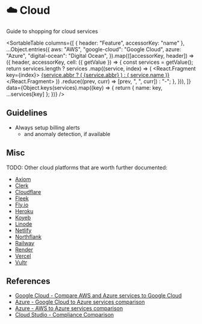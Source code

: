 
# ☁️ Cloud

Guide to shopping for cloud services

<SortableTable
  columns={[
    { header: "Feature", accessorKey: "name" },
    ...Object.entries({
      aws: "AWS",
      "google-cloud": "Google Cloud",
      azure: "Azure",
      "digital-ocean": "Digital Ocean",
    }).map(([accessorKey, header]) => ({
      header,
      accessorKey,
      cell: ({ getValue }) => {
        const services = getValue();
        return services.length
          ? services
              .map((service, index) => (
                <React.Fragment key={index}>
                  <a
                    href={service.url}
                    target="blank"
                    rel="noreferrer noopener"
                  >
                    {service.abbr ? (
                      <abbr title={service.name}>{service.abbr}</abbr>
                    ) : (
                      service.name
                    )}
                  </a>
                </React.Fragment>
              ))
              .reduce((prev, curr) => [prev, ", ", curr])
          : "-";
      },
    })),
  ]}
  data={Object.keys(services).map((key) => {
    return { name: key, ...services[key] };
  })}
/>

## Guidelines

- Always setup billing alerts
  - and anomaly detection, if available

## Misc

TODO: Other cloud platforms that are worth further documented:

- [Axiom](https://axiom.co/)
- [Clerk](https://clerk.com/)
- [Cloudflare](https://www.cloudflare.com)
- [Fleek](https://fleek.co)
- [Fly.io](https://fly.io)
- [Heroku](https://www.heroku.com)
- [Koyeb](https://www.koyeb.com)
- [Linode](https://www.linode.com)
- [Netlify](https://www.netlify.com)
- [Northflank](https://northflank.com)
- [Railway](https://railway.app)
- [Render](https://render.com)
- [Vercel](https://vercel.com)
- [Vultr](https://www.vultr.com)

## References

- [Google Cloud - Compare AWS and Azure services to Google Cloud](https://cloud.google.com/docs/get-started/aws-azure-gcp-service-comparison)
- [Azure - Google Cloud to Azure services comparison](https://learn.microsoft.com/en-us/azure/architecture/gcp-professional/services)
- [Azure - AWS to Azure services comparison](https://learn.microsoft.com/en-us/azure/architecture/aws-professional/services)
- [Cloud Studio - Compliance Comparison](https://cloudstudio.com.au/2022/06/26/compliance-comparison)
